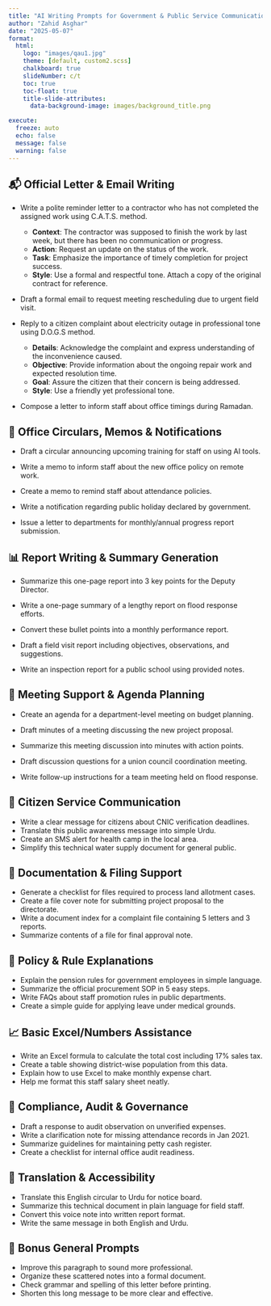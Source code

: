---
title: "AI Writing Prompts for Government & Public Service Communication"
author: "Zahid Asghar"
date: "2025-05-07"
format: 
  html:
    logo: "images/qau1.jpg"
    theme: [default, custom2.scss]
    chalkboard: true
    slideNumber: c/t
    toc: true
    toc-float: true
    title-slide-attributes:
      data-background-image: images/background_title.png

execute:
  freeze: auto
  echo: false
  message: false
  warning: false
---


## 📬 Official Letter & Email Writing

- [Write a polite reminder letter to a contractor who has not completed the assigned work]{.yellow} using [C.A.T.S.]{.yellow} method.

  - [**Context**]{.yellow}: The contractor was supposed to finish the work by last week, but there has been no communication or progress.
  - [**Action**]{.yellow}: Request an update on the status of the work. 
  - [**Task**]{.yellow}: Emphasize the importance of timely completion for project success. 
  - [**Style**]{.yellow}: Use a formal and respectful tone. Attach a copy of the original contract for reference.  
  
- [Draft a formal email to request meeting rescheduling due to urgent field visit.]{.yellow}   
- [Reply to a citizen complaint about electricity outage in professional tone]{.yellow} using [D.O.G.S]{.yellow} method.
  - **Details**: Acknowledge the complaint and express understanding of the inconvenience caused. 
  - **Objective**: Provide information about the ongoing repair work and expected resolution time. 
  - **Goal**: Assure the citizen that their concern is being addressed. 
  - **Style**: Use a friendly yet professional tone. 
  
- [Compose a letter to inform staff about office timings during Ramadan. ]{.yellow} 

## 📝 [Office Circulars, Memos & Notifications]{.yellow}

- Draft a circular announcing upcoming training for staff on using AI tools. 
 
  
- Write a memo to inform staff about the new office policy on remote work.
- Create a memo to remind staff about attendance policies.  
- Write a notification regarding public holiday declared by government.  
- Issue a letter to departments for monthly/annual progress report submission.  

## 📊 [Report Writing & Summary Generation]{.yellow}

- Summarize this one-page report into 3 key points for the Deputy Director.  

- Write a one-page summary of a lengthy report on flood response efforts. 

- Convert these bullet points into a monthly performance report.  
- Draft a field visit report including objectives, observations, and suggestions. 

- Write an inspection report for a public school using provided notes.  

## 📆 [Meeting Support & Agenda Planning]{.yellow}

- Create an agenda for a department-level meeting on budget planning.  
- Draft minutes of a meeting discussing the new project proposal. 

- Summarize this meeting discussion into minutes with action points.  

- Draft discussion questions for a union council coordination meeting.  
- Write follow-up instructions for a team meeting held on flood response.  

## 👥 [Citizen Service Communication]{.yellow}

- Write a clear message for citizens about CNIC verification deadlines.  
- Translate this public awareness message into simple Urdu.  
- Create an SMS alert for health camp in the local area.  
- Simplify this technical water supply document for general public.  

## 📎 [Documentation & Filing Support]{.yellow}

- Generate a checklist for files required to process land allotment cases.  
- Create a file cover note for submitting project proposal to the directorate.  
- Write a document index for a complaint file containing 5 letters and 3 reports.  
- Summarize contents of a file for final approval note.  

## 📖 [Policy & Rule Explanations]{.yellow}

- Explain the pension rules for government employees in simple language.  
- Summarize the official procurement SOP in 5 easy steps.  
- Write FAQs about staff promotion rules in public departments.  
- Create a simple guide for applying leave under medical grounds.  

## 📈 [Basic Excel/Numbers Assistance]{.yellow}

- Write an Excel formula to calculate the total cost including 17% sales tax.  
- Create a table showing district-wise population from this data.  
- Explain how to use Excel to make monthly expense chart.  
- Help me format this staff salary sheet neatly.  

## 🔐 [Compliance, Audit & Governance]{.yellow}

- Draft a response to audit observation on unverified expenses.  
- Write a clarification note for missing attendance records in Jan 2021.  
- Summarize guidelines for maintaining petty cash register.  
- Create a checklist for internal office audit readiness.  

## 🔄 [Translation & Accessibility]{.yellow}

- Translate this English circular to Urdu for notice board.  
- Summarize this technical document in plain language for field staff.  
- Convert this voice note into written report format.  
- Write the same message in both English and Urdu.  

## 🧠 [Bonus General Prompts]{.yellow}

- Improve this paragraph to sound more professional.  
- Organize these scattered notes into a formal document.  
- Check grammar and spelling of this letter before printing.  
- Shorten this long message to be more clear and effective.  
